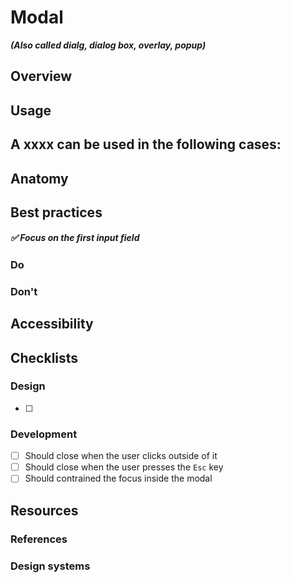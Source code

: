 # Modal
***(Also called dialg, dialog box, overlay, popup)***

## Overview

## Usage

A xxxx can be used in the following cases:
-

## Anatomy

## Best practices

##### ✅ Focus on the first input field

### Do

### Don't


## Accessibility


## Checklists

### Design

- [ ]

### Development

- [ ] Should close when the user clicks outside of it
- [ ] Should close when the user presses the `Esc` key
- [ ] Should contrained the focus inside the modal

## Resources

### References

### Design systems

